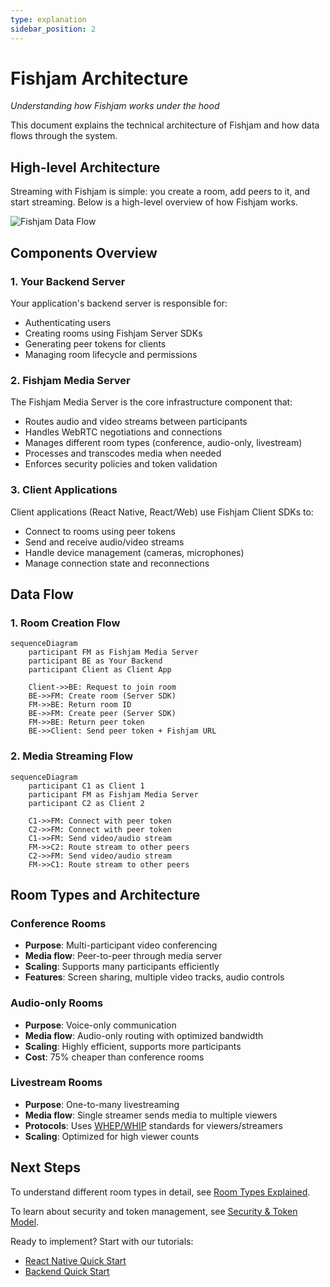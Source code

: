 ```yaml
---
type: explanation
sidebar_position: 2
---
```


# Fishjam Architecture

_Understanding how Fishjam works under the hood_

This document explains the technical architecture of Fishjam and how data flows through the system.

## High-level Architecture

Streaming with Fishjam is simple: you create a room, add peers to it, and start streaming. Below is a high-level overview of how Fishjam works.

![Fishjam Data Flow](@site/static/img/architecture.svg)

## Components Overview

### 1. Your Backend Server

Your application's backend server is responsible for:

- Authenticating users
- Creating rooms using Fishjam Server SDKs
- Generating peer tokens for clients
- Managing room lifecycle and permissions

### 2. Fishjam Media Server

The Fishjam Media Server is the core infrastructure component that:

- Routes audio and video streams between participants
- Handles WebRTC negotiations and connections
- Manages different room types (conference, audio-only, livestream)
- Processes and transcodes media when needed
- Enforces security policies and token validation

### 3. Client Applications

Client applications (React Native, React/Web) use Fishjam Client SDKs to:

- Connect to rooms using peer tokens
- Send and receive audio/video streams
- Handle device management (cameras, microphones)
- Manage connection state and reconnections

## Data Flow

### 1. Room Creation Flow

```mermaid
sequenceDiagram
    participant FM as Fishjam Media Server
    participant BE as Your Backend
    participant Client as Client App

    Client->>BE: Request to join room
    BE->>FM: Create room (Server SDK)
    FM->>BE: Return room ID
    BE->>FM: Create peer (Server SDK)
    FM->>BE: Return peer token
    BE->>Client: Send peer token + Fishjam URL
```

### 2. Media Streaming Flow

```mermaid
sequenceDiagram
    participant C1 as Client 1
    participant FM as Fishjam Media Server
    participant C2 as Client 2

    C1->>FM: Connect with peer token
    C2->>FM: Connect with peer token
    C1->>FM: Send video/audio stream
    FM->>C2: Route stream to other peers
    C2->>FM: Send video/audio stream
    FM->>C1: Route stream to other peers
```

## Room Types and Architecture

### Conference Rooms

- **Purpose**: Multi-participant video conferencing
- **Media flow**: Peer-to-peer through media server
- **Scaling**: Supports many participants efficiently
- **Features**: Screen sharing, multiple video tracks, audio controls

### Audio-only Rooms

- **Purpose**: Voice-only communication
- **Media flow**: Audio-only routing with optimized bandwidth
- **Scaling**: Highly efficient, supports more participants
- **Cost**: 75% cheaper than conference rooms

### Livestream Rooms

- **Purpose**: One-to-many livestreaming
- **Media flow**: Single streamer sends media to multiple viewers
- **Protocols**: Uses [WHEP/WHIP](https://blog.swmansion.com/building-interactive-streaming-apps-webrtc-whip-whep-explained-d38f4825ec90) standards for viewers/streamers
- **Scaling**: Optimized for high viewer counts

## Next Steps

To understand different room types in detail, see [Room Types Explained](/explanation/room-types).

To learn about security and token management, see [Security & Token Model](/explanation/security-tokens).

Ready to implement? Start with our tutorials:

- [React Native Quick Start](/tutorials/react-native-quick-start)
- [Backend Quick Start](/tutorials/backend-quick-start)
